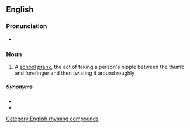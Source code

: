 ==English==

===Pronunciation===
* {{audio|en|En-au-nipple cripple.ogg|Audio (AU)}}

===Noun===
{{en-noun}}

# {{lb|en|slang}} A [[school]] [[prank]], the act of taking a person's nipple between the thumb and forefinger and then twisting it around roughly

=====Synonyms=====
* {{l|en|purple nurple}}
* {{l|en|titty twister}}

[[Category:English rhyming compounds]]
